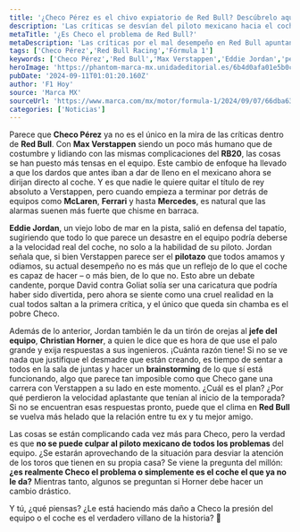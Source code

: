 ```yaml
---
title: '¿Checo Pérez es el chivo expiatorio de Red Bull? Descúbrelo aquí'
description: 'Las críticas se desvían del piloto mexicano hacia el coche. ¿Es Checo el problema o simplemente el RB20 no da la talla? Aquí la verdad.'
metaTitle: '¿Es Checo el problema de Red Bull?'
metaDescription: 'Las críticas por el mal desempeño en Red Bull apuntan al coche. Descubre si Checo Pérez es el chivo expiatorio en esta historia.'
tags: ['Checo Pérez','Red Bull Racing','Fórmula 1']
keywords: ['Checo Pérez','Red Bull','Max Verstappen','Eddie Jordan','performance coche']
heroImage: 'https://phantom-marca-mx.unidadeditorial.es/6b4d0afa01e5b0c8cf9f40df84533176/resize/600/mx/assets/multimedia/imagenes/2024/09/07/17256709052746.jpg'
pubDate: '2024-09-11T01:01:20.160Z'
author: 'F1 Hoy'
source: 'Marca MX'
sourceUrl: 'https://www.marca.com/mx/motor/formula-1/2024/09/07/66dba635e2704e29268b457e.html'
categories: ['Noticias']
---
```

Parece que **Checo Pérez** ya no es el único en la mira de las críticas dentro de **Red Bull**. Con **Max Verstappen** siendo un poco más humano que de costumbre y lidiando con las mismas complicaciones del **RB20**, las cosas se han puesto más tensas en el equipo. Este cambio de enfoque ha llevado a que los dardos que antes iban a dar de lleno en el mexicano ahora se dirijan directo al coche. Y es que nadie le quiere quitar el título de rey absoluto a Verstappen, pero cuando empieza a terminar por detrás de equipos como **McLaren**, **Ferrari** y hasta **Mercedes**, es natural que las alarmas suenen más fuerte que chisme en barraca.

**Eddie Jordan**, un viejo lobo de mar en la pista, salió en defensa del tapatío, sugiriendo que todo lo que parece un desastre en el equipo podría deberse a la velocidad real del coche, no solo a la habilidad de su piloto. Jordan señala que, si bien Verstappen parece ser el **pilotazo** que todos amamos y odiamos, su actual desempeño no es más que un reflejo de lo que el coche es capaz de hacer – o más bien, de lo que no. Esto abre un debate candente, porque David contra Goliat solía ser una caricatura que podría haber sido divertida, pero ahora se siente como una cruel realidad en la cual todos saltan a la primera crítica, y el único que queda sin chamba es el pobre Checo.

Además de lo anterior, Jordan también le da un tirón de orejas al **jefe del equipo**, **Christian Horner**, a quien le dice que es hora de que use el palo grande y exija respuestas a sus ingenieros. ¡Cuánta razón tiene! Si no se ve nada que justifique el desmadre que están creando, es tiempo de sentar a todos en la sala de juntas y hacer un **brainstorming** de lo que sí está funcionando, algo que parece tan imposible como que Checo gane una carrera con Verstappen a su lado en este momento. ¿Cuál es el plan? ¿Por qué perdieron la velocidad aplastante que tenían al inicio de la temporada? Si no se encuentran esas respuestas pronto, puede que el clima en **Red Bull** se vuelva más helado que la relación entre tu ex y tu mejor amigo.

Las cosas se están complicando cada vez más para Checo, pero la verdad es que **no se puede culpar al piloto mexicano de todos los problemas** del equipo. ¿Se estarán aprovechando de la situación para desviar la atención de los toros que tienen en su propia casa? Se viene la pregunta del millón: **¿es realmente Checo el problema o simplemente es el coche el que ya no le da?** Mientras tanto, algunos se preguntan si Horner debe hacer un cambio drástico. 

Y tú, ¿qué piensas? ¿Le está haciendo más daño a Checo la presión del equipo o el coche es el verdadero villano de la historia? 🤔


